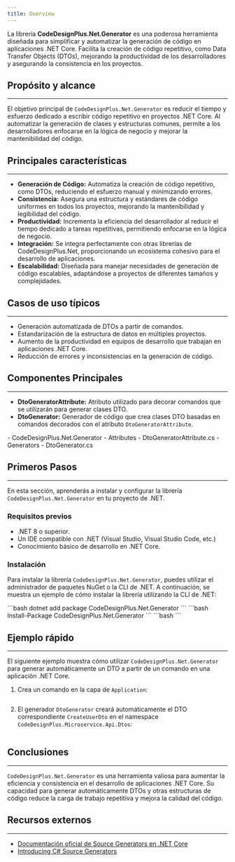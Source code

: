 ```yaml
---
title: Overview
---
```



La librería **CodeDesignPlus.Net.Generator** es una poderosa herramienta diseñada para simplificar y automatizar la generación de código en aplicaciones .NET Core. Facilita la creación de código repetitivo, como Data Transfer Objects (DTOs), mejorando la productividad de los desarrolladores y asegurando la consistencia en los proyectos.

## Propósito y alcance
---

El objetivo principal de `CodeDesignPlus.Net.Generator` es reducir el tiempo y esfuerzo dedicado a escribir código repetitivo en proyectos .NET Core. Al automatizar la generación de clases y estructuras comunes, permite a los desarrolladores enfocarse en la lógica de negocio y mejorar la mantenibilidad del código.

## Principales características
---

*   **Generación de Código:** Automatiza la creación de código repetitivo, como DTOs, reduciendo el esfuerzo manual y minimizando errores.
*   **Consistencia:** Asegura una estructura y estándares de código uniformes en todos los proyectos, mejorando la mantenibilidad y legibilidad del código.
*   **Productividad:** Incrementa la eficiencia del desarrollador al reducir el tiempo dedicado a tareas repetitivas, permitiendo enfocarse en la lógica de negocio.
*   **Integración:** Se integra perfectamente con otras librerías de CodeDesignPlus.Net, proporcionando un ecosistema cohesivo para el desarrollo de aplicaciones.
*   **Escalabilidad:** Diseñada para manejar necesidades de generación de código escalables, adaptándose a proyectos de diferentes tamaños y complejidades.

## Casos de uso típicos
---

*   Generación automatizada de DTOs a partir de comandos.
*   Estandarización de la estructura de datos en múltiples proyectos.
*   Aumento de la productividad en equipos de desarrollo que trabajan en aplicaciones .NET Core.
*   Reducción de errores y inconsistencias en la generación de código.

## Componentes Principales
---

*   **DtoGeneratorAttribute:** Atributo utilizado para decorar comandos que se utilizarán para generar clases DTO.
*   **DtoGenerator:** Generador de código que crea clases DTO basadas en comandos decorados con el atributo `DtoGeneratorAttribute`.

<FileTree>
    - CodeDesignPlus.Net.Generator
          - Attributes
            - DtoGeneratorAttribute.cs
          - Generators
              - DtoGenerator.cs
</FileTree>

## Primeros Pasos
---

En esta sección, aprenderás a instalar y configurar la librería `CodeDesignPlus.Net.Generator` en tu proyecto de .NET.

### Requisitos previos

*   .NET 8 o superior.
*   Un IDE compatible con .NET (Visual Studio, Visual Studio Code, etc.)
*   Conocimiento básico de desarrollo en .NET Core.

### Instalación

Para instalar la librería `CodeDesignPlus.Net.Generator`, puedes utilizar el administrador de paquetes NuGet o la CLI de .NET. A continuación, se muestra un ejemplo de cómo instalar la librería utilizando la CLI de .NET:

<Tabs>
    <TabItem label=".Net CLI">
    ```bash
    dotnet add package CodeDesignPlus.Net.Generator
    ```
    </TabItem>
    <TabItem label="Nuget">
    ```bash
    Install-Package CodeDesignPlus.Net.Generator
    ```
    </TabItem>
     <TabItem label="Package Reference">
    ```bash
    <PackageReference Include="CodeDesignPlus.Net.Generator" Version="1.0.0" />
    ```
    </TabItem>
</Tabs>

## Ejemplo rápido
---

El siguiente ejemplo muestra cómo utilizar `CodeDesignPlus.Net.Generator` para generar automáticamente un DTO a partir de un comando en una aplicación .NET Core.

1.  Crea un comando en la capa de `Application`:
    ```csharp url="samples/CodeDesignPlus.Net.Generator.Sample/src/CodeDesignPlus.Net.Generator.Application/CreateUserCommand.cs"
    ```

2.  El generador `DtoGenerator` creará automáticamente el DTO correspondiente `CreateUserDto` en el namespace `CodeDesignPlus.Microservice.Api.Dtos`:

    ```csharp url="samples/CodeDesignPlus.Net.Generator.Sample/src/CodeDesignPlus.Net.Generator.Sample/Program.cs"
    ```

## Conclusiones
---

`CodeDesignPlus.Net.Generator` es una herramienta valiosa para aumentar la eficiencia y consistencia en el desarrollo de aplicaciones .NET Core. Su capacidad para generar automáticamente DTOs y otras estructuras de código reduce la carga de trabajo repetitiva y mejora la calidad del código.

## Recursos externos
---

- [Documentación oficial de Source Generators en .NET Core](https://learn.microsoft.com/dotnet/csharp/roslyn-sdk/source-generators-overview)
- [Introducing C# Source Generators](https://devblogs.microsoft.com/dotnet/introducing-c-source-generators/)
